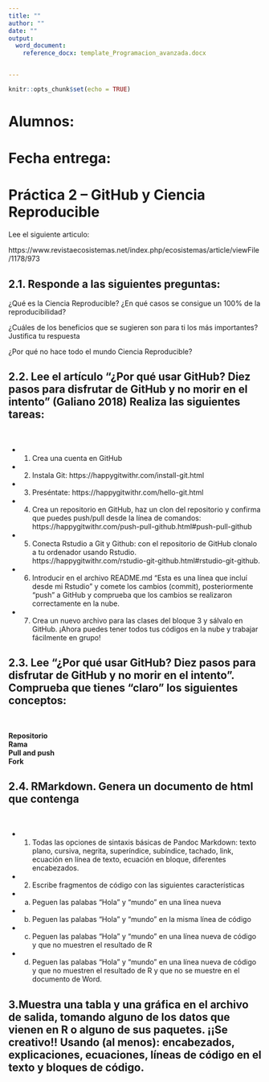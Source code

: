 ```yaml
---
title: ""
author: ""
date: ""
output: 
  word_document:
    reference_docx: template_Programacion_avanzada.docx


---
```


```r
knitr::opts_chunk$set(echo = TRUE)
```
# Alumnos: 

# Fecha entrega:


# Práctica 2 – GitHub y Ciencia Reproducible  
Lee el siguiente articulo:  

https://www.revistaecosistemas.net/index.php/ecosistemas/article/viewFile/1178/973  

## 2.1. Responde a las siguientes preguntas:  
¿Qué es la Ciencia Reproducible? ¿En qué casos se consigue un 100% de la reproducibilidad?  

¿Cuáles de los beneficios que se sugieren son para ti los más importantes? Justifica tu respuesta  

¿Por qué no hace todo el mundo Ciencia Reproducible?  

## 2.2. Lee el artículo “¿Por qué usar GitHub? Diez pasos para disfrutar de GitHub y no morir en el intento” (Galiano 2018) Realiza las siguientes tareas:  
<br />   

 * 1.	Crea una cuenta en GitHub      
 
 * 2.	Instala Git: https://happygitwithr.com/install-git.html    
 
 * 3.	Preséntate: https://happygitwithr.com/hello-git.html     
 
 * 4.	Crea un repositorio en GitHub, haz un clon del repositorio y confirma que puedes push/pull desde la línea de comandos:  https://happygitwithr.com/push-pull-github.html#push-pull-github           
 
 * 5.	Conecta Rstudio a Git y Github: con el repositorio de GitHub clonalo a tu ordenador usando Rstudio.    
 https://happygitwithr.com/rstudio-git-github.html#rstudio-git-github.  
 
 * 6.	Introducir en el archivo README.md “Esta es una línea que incluí desde mi Rstudio” y comete los cambios (commit), posteriormente “push” a GitHub y comprueba que los cambios se realizaron correctamente en la nube.     
 
 * 7.	Crea un nuevo archivo para las clases del bloque 3 y sálvalo en GitHub. ¡Ahora puedes tener todos tus códigos en la nube y trabajar fácilmente en grupo!      
 
## 2.3. Lee “¿Por qué usar GitHub? Diez pasos para disfrutar de GitHub y no morir en el intento”. Comprueba que tienes “claro” los siguientes conceptos:         
<br />  

**Repositorio**  
**Rama**    
**Pull and push**     
**Fork**        



## 2.4. RMarkdown. Genera un documento de html que contenga  
<br />  
 
 * 1.	Todas las opciones de sintaxis básicas de Pandoc Markdown: texto plano, cursiva, negrita, superíndice, subíndice, tachado, link, ecuación en línea de texto, ecuación en bloque, diferentes encabezados.      
 * 2.	Escribe fragmentos de código con las siguientes características     
  + a.	Peguen las palabas “Hola” y “mundo” en una línea nueva      
  + b.	Peguen las palabas “Hola” y “mundo” en la misma línea de código      
  + c.	Peguen las palabas “Hola” y “mundo” en una línea nueva de código y que no muestren el resultado de R      
  + d.	Peguen las palabas “Hola” y “mundo” en una línea nueva de código y que no muestren el resultado de R y que no se muestre en el documento de Word.     

## 3.Muestra una tabla y una gráfica en el archivo de salida, tomando alguno de los datos que vienen en R o alguno de sus paquetes. ¡¡Se creativo!! Usando (al menos): encabezados, explicaciones, ecuaciones, líneas de código en el texto y bloques de código.  




